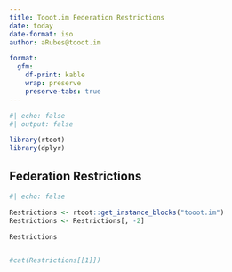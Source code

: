 ```yaml
---
title: Tooot.im Federation Restrictions
date: today
date-format: iso
author: aRubes@tooot.im

format:
  gfm:
    df-print: kable
    wrap: preserve
    preserve-tabs: true
---
```


```r
#| echo: false
#| output: false

library(rtoot)
library(dplyr)
```

## Federation Restrictions


```r
#| echo: false

Restrictions <- rtoot::get_instance_blocks("tooot.im")
Restrictions <- Restrictions[, -2]

Restrictions


#cat(Restrictions[[1]])
```


